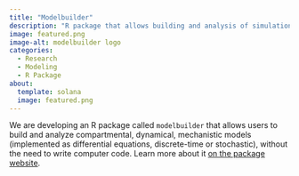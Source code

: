 ```yaml
---
title: "Modelbuilder"
description: "R package that allows building and analysis of simulation models without the need to write code."
image: featured.png
image-alt: modelbuilder logo
categories:
  - Research
  - Modeling
  - R Package
about:
  template: solana
  image: featured.png
---
```



We are developing an R package called `modelbuilder` that allows users to build and analyze compartmental, dynamical, mechanistic models (implemented as differential equations, discrete-time or stochastic), without the need to write computer code. Learn more about it [on the package website](https://ahgroup.github.io/modelbuilder/).
